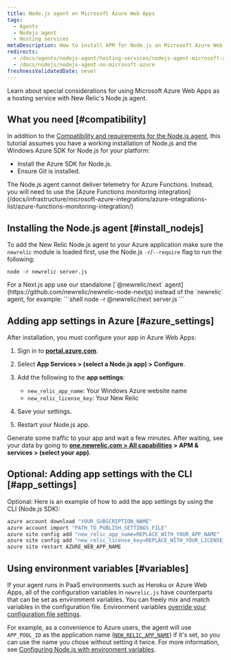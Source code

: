 ```yaml
---
title: Node.js agent on Microsoft Azure Web Apps
tags:
  - Agents
  - Nodejs agent
  - Hosting services
metaDescription: How to install APM for Node.js on Microsoft Azure Web Apps.
redirects:
  - /docs/agents/nodejs-agent/hosting-services/nodejs-agent-microsoft-azure
  - /docs/nodejs/nodejs-agent-on-microsoft-azure
freshnessValidatedDate: never
---
```


Learn about special considerations for using Microsoft Azure Web Apps as a hosting service with New Relic's Node.js agent.

## What you need [#compatibility]

In addition to the [Compatibility and requirements for the Node.js agent](/docs/agents/nodejs-agent/getting-started/compatibility-requirements-nodejs-agent), this tutorial assumes you have a working installation of Node.js and the Windows Azure SDK for Node.js for your platform:

* Install the Azure SDK for Node.js.
* Ensure Git is installed.

<Callout variant="important">
  The Node.js agent cannot deliver telemetry for Azure Functions. Instead, you will need to use the [Azure Functions monitoring integration](/docs/infrastructure/microsoft-azure-integrations/azure-integrations-list/azure-functions-monitoring-integration/)
</Callout>

## Installing the Node.js agent [#install_nodejs]

To add the New Relic Node.js agent to your Azure application make sure the `newrelic` module is loaded first, use the Node.js `-r`/`--require` flag to run the following:

```shell
node -r newrelic server.js
```

<Callout variant="important">
  For a Next.js app use our standalone [`@newrelic/next` agent](https://github.com/newrelic/newrelic-node-nextjs) instead of the `newrelic` agent, for example:
  ```shell
  node -r @newrelic/next server.js
  ```
</Callout>

## Adding app settings in Azure [#azure_settings]

After installation, you must configure your app in Azure Web Apps:

1. Sign in to <DoNotTranslate>**[portal.azure.com](https://portal.azure.com)**</DoNotTranslate>.
2. Select <DoNotTranslate>**App Services > (select a Node.js app) > Configure**</DoNotTranslate>.
3. Add the following to the <DoNotTranslate>**app settings**</DoNotTranslate>:

   * `new_relic_app_name`: Your Windows Azure website name
   * `new_relic_license_key`: Your New Relic <InlinePopover type="licenseKey" />
4. Save your settings.
5. Restart your Node.js app.

Generate some traffic to your app and wait a few minutes. After waiting, see your data by going to <DoNotTranslate>**[one.newrelic.com > All capabilities](https://one.newrelic.com/all-capabilities) > APM & services > (select your app)**</DoNotTranslate>.

## Optional: Adding app settings with the CLI [#app_settings]

Optional: Here is an example of how to add the app settings by using the CLI (Node.js SDK):

```bash
azure account download "YOUR_SUBSCRIPTION_NAME"
azure account import "PATH_TO_PUBLISH_SETTINGS_FILE"
azure site config add "new_relic_app_name=REPLACE_WITH_YOUR_APP_NAME"
azure site config add "new_relic_license_key=REPLACE_WITH_YOUR_LICENSE_KEY"
azure site restart AZURE_WEB_APP_NAME
```

## Using environment variables [#variables]

If your agent runs in PaaS environments such as Heroku or Azure Web Apps, all of the configuration variables in `newrelic.js` have counterparts that can be set as environment variables. You can freely mix and match variables in the configuration file. Environment variables [override your configuration file settings](/docs/agents/nodejs-agent/installation-configuration/nodejs-agent-configuration#methods-and-precedence).

For example, as a convenience to Azure users, the agent will use `APP_POOL_ID` as the application name ([`NEW_RELIC_APP_NAME`](/docs/nodejs/configuring-nodejs-with-environment-variables#app_name)) if it's set, so you can use the name you chose without setting it twice. For more information, see [Configuring Node.js with environment variables](/docs/nodejs/configuring-nodejs-with-environment-variables).
